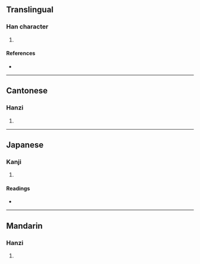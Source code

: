 {{character info/new}}
==Translingual==

===Han character===
{{Han char|rn=75|rad=木|as=09|sn=13|four=44964|canj=DTKR|ids=⿰木若}}

# {{defn|Han|sort=木09}}

====References====
* {{Han ref|kx=0538.290|dkj=15111|dj=0926.100|hdz=21243.050|uh=6949|ud=26953|bh=DDD8|bd=56792}}

----

==Cantonese==

===Hanzi===
{{yue-hanzi|jyut=[[joek6]]|y=yeuk6}}

# {{defn|lang=yue|sort=木09}}

----

==Japanese==

===Kanji===
{{ja-kanji|grade=|rs=木09}}

# {{defn|lang=ja|sort=木09}}

====Readings====
* {{ja-readings|on=[[じゃく]] (jaku), [[にゃく]] (nyaku)|kun=[[ざくろ]] (zakuro)}}

----

==Mandarin==

===Hanzi===
{{cmn-hanzi|pin=[[ruò]] ([[ruo4]])|wg=jo<sup>4</sup>}}

# {{defn|lang=cmn|sort=木09}}